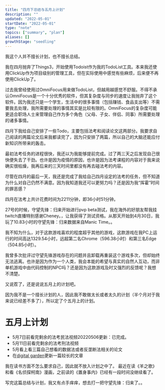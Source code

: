 ```yaml
---
title: "四月下总结与五月上计划"
description: ""
updated: "2022-05-01"
startDate: "2022-05-01"
type: "note"
topics: ["summary", "plan"]
aliases: []
growthStage: "seedling"
---
```


我这个人并不擅长计划，也不擅长总结。

我在四月抛弃了Things3，开始使用Todoist作为我的TodoList工具。本来我还使用ClickUp作为项目级别的管理工具，但在实际使用中感觉有些麻烦，后来便不再使用ClickUp了。
 
过去我曾经使用过OmniFocus用来做TodoList，但越用越感觉不舒服。不得不承认OmniFocus是一个十分优秀的软件，但其复杂度与同步的速度让我抛弃了这个软件。因为我还只是一个学生，生活中的很多事情（包括赚钱、食品支出等）不需要我去处理，我所需要处理的事情其实是比较有限的。OmniFocus的复杂度可能更适合职场人士来管理自己作为多个角色（父母、子女、伴侣、同事）所需要处理的诸多事情。 

四月下我给自己安排了一些Todo，主要包括法考和阅读论文这两部分。我要求自己阅读的两篇论文后来我都读完了，因为只安排了两篇，所以自己的大脑还能应付新知识所带来的轰击。

最初法考任务的进程很快，我还以为我能够提前完成。过了两三天之后发现自己很快便失去了干劲。也许是因为疫情的原因，也许是因为法考课程的内容对于我来说确实很枯燥，我再后来的三天时间里都没有再去碰法考的内容。

尽管在四月的最后一天，我还是完成了我给自己四月设定的法考的任务，但不知道为什么对自己仍然不满意。因为我知道我还可以更努力吗？还是因为我“挥霍”时间的罪恶感？

四月在法考上共计花费时间为2211分钟，即36小时51分钟。

27号的时候，守望先锋：归来开始进行pvp beta测试，我在海外的好朋友帮我挂twitch直播<Footnote idName={1}>特别感谢Cheney。</Footnote>，让我获得了测试资格。从那天开始到4月30日，我玩了10.83小时的守望先锋：归来<Footnote idName={2}>数据来自Manic Time。</Footnote>。

我不知为什么，对于这款游戏喜欢的程度超乎其他的游戏，这款游戏在我PC上运行的时间高达1329.54小时，远超第二名Chrome（596.38小时）和第三名Edge（504.85小时）。

我曾多次批评过守望先锋游戏存在的问题并且卸载再重装这个游戏多次，但却始终无法逃离。也许是因为作为一个人类，我会本能的希望与真实的自然人互动，而非单机游戏中由代码控制的NPC吗？还是因为这款游戏及时又强烈的反馈呢？我想不清楚。

又说茬了，还是说说五月上的计划吧。

因为我不是一个擅长计划的人，因此我不敢做太长或者太久的计划（半个月对于我来说已经差不多了），所以定了个五月上的计划。

# 五月上计划
- 5月7日前看完剩余的法考民法视频<Footnote idName={3}>20220506更新：已完成。</Footnote>
- 5月11日前看完剩余的法考刑法视频
- 5月看上看三篇自己想看的数据法或者反垄断法相关的论文
- 在[digital garden](https://garden.harveyqiu.xyz)更新一篇较长的文章

我在读书方面不怎么要求自己，因此就不放入计划之中了。
最近在读《羊之歌》和看《名侦探柯南》漫画，之前读的《置身事内》已经有一段时间没继续看了。

写完这篇总结与计划，我又有点手痒痒，想去打一把守望先锋：归来了。。